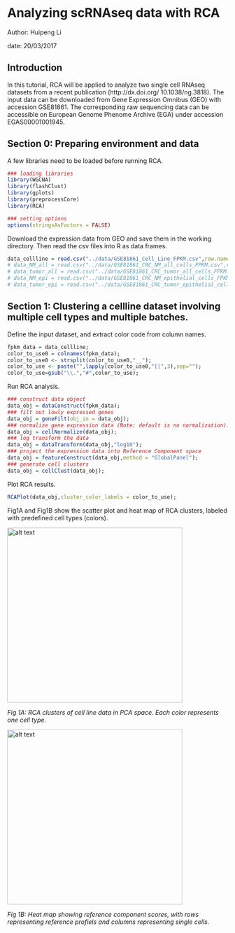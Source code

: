 # Analyzing scRNAseq data with RCA
Author: Huipeng Li

date: 20/03/2017

## Introduction

In this tutorial, RCA will be applied to analyze two single cell RNAseq datasets from a recent publication (http://dx.doi.org/ 10.1038/ng.3818). The input data can be downloaded from Gene Expression Omnibus (GEO) with accession GSE81861. The corresponding raw sequencing data can be accessible on European Genome Phenome Archive (EGA) under accession EGAS00001001945. 

## Section 0: Preparing environment and data

A few libraries need to be loaded before running RCA.

```r
### loading libraries
library(WGCNA)
library(flashClust)
library(gplots)
library(preprocessCore)
library(RCA)

### setting options
options(stringsAsFactors = FALSE)
```

Download the expression data from GEO and save them in the working directory. Then read the csv files into R as data frames. 

```r
data_cellline = read.csv("../data/GSE81861_Cell_Line_FPKM.csv",row.names=1);
# data_NM_all = read.csv("../data/GSE81861_CRC_NM_all_cells_FPKM.csv",row.names=1);
# data_tumor_all = read.csv("../data/GSE81861_CRC_tumor_all_cells_FPKM.csv",row.names=1);
# data_NM_epi = read.csv("../data/GSE81861_CRC_NM_epithelial_cells_FPKM.csv",row.names=1);
# data_tumor_epi = read.csv("../data/GSE81861_CRC_tumor_epithelial_cells_FPKM.csv",row.names=1);
```

## Section 1: Clustering a cellline dataset involving multiple cell types and multiple batches. 

Define the input dataset, and extract color code from column names. 

```r
fpkm_data = data_cellline;
color_to_use0 = colnames(fpkm_data);
color_to_use0 <- strsplit(color_to_use0,"__");
color_to_use <- paste("",lapply(color_to_use0,"[[",3),sep="");
color_to_use=gsub("\\.","#",color_to_use);
```

Run RCA analysis. 

```r
### construct data object
data_obj = dataConstruct(fpkm_data);
### filt out lowly expressed genes
data_obj = geneFilt(obj_in = data_obj);
### normalize gene expression data (Note: default is no normalization).
data_obj = cellNormalize(data_obj);
### log transform the data
data_obj = dataTransform(data_obj,"log10");
### project the expression data into Reference Component space
data_obj = featureConstruct(data_obj,method = "GlobalPanel");
### generate cell clusters
data_obj = cellClust(data_obj);
```

Plot RCA results. 

```r
RCAPlot(data_obj,cluster_color_labels = color_to_use);
```

Fig1A and Fig1B show the scatter plot and heat map of RCA clusters, labeled with predefined cell types (colors).

<img src="./results/cellline_RCAplot_PCA_external_labels.png" alt="alt text" width="400" >

*Fig 1A: RCA clusters of cell line data in PCA space. Each color represents one cell type.*

<img src="./results/cellline_RCAplot_heatmap_external_labels.png" alt="alt text" width="400" >

*Fig 1B: Heat map showing reference component scores, with rows representing reference profiels and columns representing single cells.*



